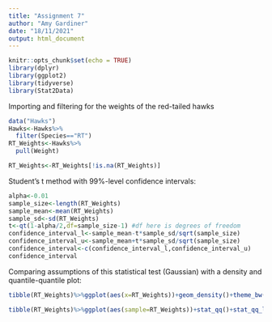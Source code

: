 ```yaml
---
title: "Assignment 7"
author: "Amy Gardiner"
date: "18/11/2021"
output: html_document
---
```


```r
knitr::opts_chunk$set(echo = TRUE)
library(dplyr)
library(ggplot2)
library(tidyverse)
library(Stat2Data)
```

Importing and filtering for the weights of the red-tailed hawks
```r
data("Hawks")
Hawks<-Hawks%>%
  filter(Species=="RT")
RT_Weights<-Hawks%>%
  pull(Weight)

RT_Weights<-RT_Weights[!is.na(RT_Weights)]

```

Student's t method with 99%-level confidence intervals:
```r
alpha<-0.01
sample_size<-length(RT_Weights)
sample_mean<-mean(RT_Weights)
sample_sd<-sd(RT_Weights)
t<-qt(1-alpha/2,df=sample_size-1) #df here is degrees of freedom
confidence_interval_l<-sample_mean-t*sample_sd/sqrt(sample_size)
confidence_interval_u<-sample_mean+t*sample_sd/sqrt(sample_size)
confidence_interval<-c(confidence_interval_l,confidence_interval_u)
confidence_interval
```

Comparing assumptions of this statistical test (Gaussian) with a density and quantile-quantile plot:
```r
tibble(RT_Weights)%>%ggplot(aes(x=RT_Weights))+geom_density()+theme_bw()+labs(x="Weight",y="Density")

tibble(RT_Weights)%>%ggplot(aes(sample=RT_Weights))+stat_qq()+stat_qq_line(color="blue")+theme_bw()
```








